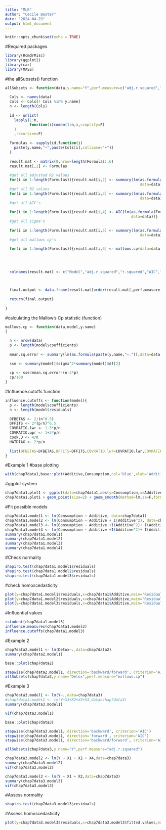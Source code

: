 ```yaml
---
title: "MLR"
author: "Cecile Bester"
date: "2024-04-29"
output: html_document
---
```


```r
knitr::opts_chunk$set(echo = TRUE)
```

#Required packages

```r
library(RcmdrMisc)
library(ggplot2)
library(car)
library(MASS)
```

#the allSubsets() function
```r
allSubsets <- function(data,y.name="Y",perf.measure=c("adj.r.squared","r.squared","AIC","perc.error")){
  
  Cols <- names(data)
  Cols <- Cols[! Cols %in% y.name]
  n <- length(Cols)
  
  id <- unlist(
    lapply(1:n,
           function(i)combn(1:n,i,simplify=F)
    )
    ,recursive=F)
  
  Formulas <- sapply(id,function(i)
    paste(y.name,"~",paste(Cols[i],collapse="+"))
  )
  
  result.mat <- matrix(0,nrow=length(Formulas),6)
  result.mat[,1] <- Formulas
  
  #get all adjusted R2 values
  for(i in 1:length(Formulas)){result.mat[i,2] <- summary(lm(as.formula(Formulas[i]),
                                                             data=data))$adj.r.squared}
  #get all R2 values
  for(i in 1:length(Formulas)){result.mat[i,3] <- summary(lm(as.formula(Formulas[i]),
                                                             data=data))$r.squared}
  #get all AIC's
  
  for(i in 1:length(Formulas)){result.mat[i,4] <- AIC(lm(as.formula(Formulas[i]),
                                                         data=data))}
  #get all sigma's
  
  for(i in 1:length(Formulas)){result.mat[i,5] <- summary(lm(as.formula(Formulas[i]),
                                                             data=data))$sigma/mean(data[,y.name])}
  #get all mallows cp's
  
  for(i in 1:length(Formulas)){result.mat[i,6] <- mallows.cp(data=data,model=lm(as.formula(Formulas[i]),
                                                                                data=data),y.name=y.name)}
  
  
  
  colnames(result.mat) <- c("Model","adj.r.squared","r.squared","AIC","perc.error","mallows.cp")
  

  
  final.output <- data.frame(result.mat[order(result.mat[,perf.measure],decreasing=T),])
  
  return(final.output)
  
}

```

#calculating the Mallow's Cp statistic (function) 

```r
mallows.cp <- function(data,model,y.name)
{
  
  n <- nrow(data)
  p <- length(model$coefficients)
  
  mean.sq.error <- summary(lm(as.formula(paste(y.name,"~.")),data=data))$sigma^2
  
  sse <- summary(model)$sigma^2*summary(model)$df[2]
  
  cp <- sse/mean.sq.error-(n-2*p)
  cp/100
}

```

#Influence.cutoffs function 

```r
influence.cutoffs <- function(model){
  p <- length(model$coefficients)
  n <- length(model$residuals)
  
  DFBETAS <- 2/(n^0.5)
  DFFITS <- 2*(p/n)^0.5
  COVRATIO.lwr <- 1-3*p/n
  COVRATIO.upr <- 1+3*p/n
  cook.D <- 4/n
  HATDIAG <- 2*p/n
  
  list(DFBETAS=DFBETAS,DFFITS=DFFITS,COVRATIO.lwr=COVRATIO.lwr,COVRATIO.upr=COVRATIO.upr,cook.D=cook.D,HATDIAG=HATDIAG)
}


```


#Example 1
#base plotting

```r
with(chap7data1,base::plot(Additive,Consumption,col='blue',xlab='Additive',main='Observed data'))
```

#ggplot system

```r
chap7data1.plot1 <- ggplot(data=chap7data1,aes(y=Consumption,x=Additive)) 
chap7data1.plot1 + geom_point(size=2) + geom_smooth(method=lm,se=F,formula=y~poly(x,2,raw=T)) + ggtitle("Fuel consumption vs Additive")
```

#Fit possible models

```r
chap7data1.model1 <- lm(Consumption ~ Additive, data=chap7data1)
chap7data1.model2 <- lm(Consumption ~ Additive + I(Additive^2), data=chap7data1)
chap7data1.model3 <- lm(Consumption ~ Additive +I(Additive^2)+ I(Additive^3), data=chap7data1)
chap7data1.model4 <- lm(Consumption ~ Additive +I(Additive^2)+ I(Additive^3)+ I(Additive^4), data=chap7data1)
summary(chap7data1.model1)
summary(chap7data1.model2)
summary(chap7data1.model3)
summary(chap7data1.model4)
```

#Check normality

```r
shapiro.test(chap7data1.model1$residuals)
shapiro.test(chap7data1.model2$residuals)
shapiro.test(chap7data1.model3$residuals)
```

#check homoscedasticity

```r
plot(y=chap7data1.model1$residuals,x=chap7data1$Additive,main="Residuals vs X",ylab="residuals",xlab="X")
plot(y=chap7data1.model2$residuals,x=chap7data1$Additive,main="Residuals vs X",ylab="residuals",xlab="X")
plot(y=chap7data1.model3$residuals,x=chap7data1$Additive,main="Residuals vs X",ylab="residuals",xlab="X")
```


#Influential values

```r
rstudent(chap7data1.model3)
influence.measures(chap7data1.model3)
influence.cutoffs(chap7data1.model3)
```

#Example 2

```r
chap7data2.model1 <- lm(Detox~.,data=chap7data2)
summary(chap7data2.model1)

base::plot(chap7data2)

stepwise(chap7data2.model1, direction='backward/forward', criterion='AIC')
allSubsets(chap7data2,y.name="Detox",perf.measure="mallows.cp")
```

#Example 3

```r
chap7data3.model1 <- lm(Y~.,data=chap7data3)
#chap7data3.model1 <- lm(Y~X1+X2+X3+X4,data=chap7data3)
summary(chap7data3.model1)

vif(chap7data3.model1)

base::plot(chap7data3)

stepwise(chap7data3.model1, direction='backward', criterion='AIC')
stepwise(chap7data3.model1, direction='forward', criterion='AIC')
stepwise(chap7data3.model1, direction='backward/forward', criterion='AIC')

allSubsets(chap7data3,y.name="Y",perf.measure="adj.r.squared")

chap7data3.model2 <- lm(Y ~ X1 + X2 + X4,data=chap7data3)
summary(chap7data3.model2)
vif(chap7data3.model2)

chap7data3.model3 <- lm(Y ~ X1 + X2,data=chap7data3)
summary(chap7data3.model3)
vif(chap7data3.model3)
```

#Assess normality

```r
shapiro.test(chap7data3.model3$residuals)
```

#Assess homoscedasticity

```r
plot(y=chap7data3.model3$residuals,x=chap7data3.model3$fitted.values,main="Residuals vs Yhat",ylab="residuals",xlab="Yhat")
```

